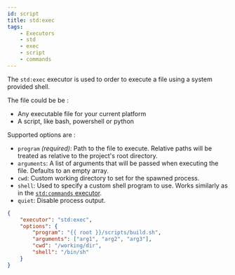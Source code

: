 ```yaml
---
id: script
title: std:exec
tags:
    - Executors
    - std
    - exec
    - script
    - commands
---
```


The `std:exec` executor is used to order to execute a file using a system provided shell.

The file could be be :

- Any executable file for your current platform
- A script, like bash, powershell or python

Supported options are :

- `program` *(required)*: Path to the file to execute. Relative paths will be treated as relative to the project's root directory.
- `arguments`: A list of arguments that will be passed when executing the file. Defaults to an empty array.
- `cwd`: Custom working directory to set for the spawned process.
- `shell`: Used to specify a custom shell program to use. Works similarly as in the [`std:commands` executor](./commands#using-a-shell).
- `quiet`: Disable process output.

```json
{
    "executor": "std:exec",
    "options": {
        "program": "{{ root }}/scripts/build.sh",
        "arguments": ["arg1", "arg2", "arg3"],
        "cwd": "/working/dir",
        "shell": "/bin/sh"
    }
}
```

